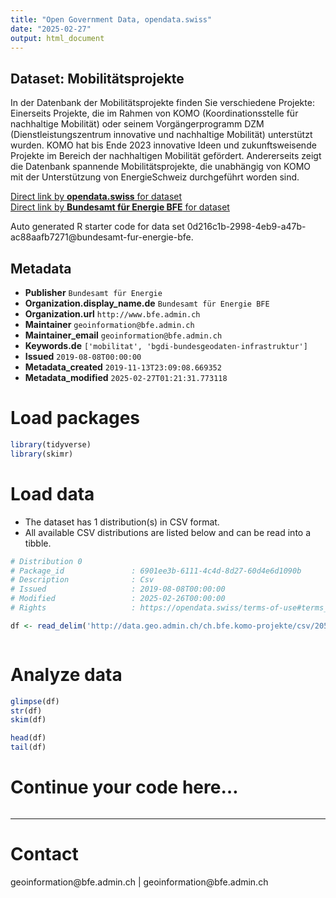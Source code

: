 ```yaml
---
title: "Open Government Data, opendata.swiss"
date: "2025-02-27"
output: html_document
---
```


## Dataset: Mobilitätsprojekte

In der Datenbank der Mobilitätsprojekte finden Sie verschiedene Projekte: Einerseits Projekte, die im Rahmen von KOMO (Koordinationsstelle für nachhaltige Mobilität) oder seinem Vorgängerprogramm DZM (Dienstleistungszentrum innovative und nachhaltige Mobilität) unterstützt wurden. KOMO hat bis Ende 2023 innovative Ideen und zukunftsweisende Projekte im Bereich der nachhaltigen Mobilität gefördert. Andererseits zeigt die Datenbank spannende Mobilitätsprojekte, die unabhängig von KOMO mit der Unterstützung von EnergieSchweiz durchgeführt worden sind.

[Direct link by **opendata.swiss** for dataset](https://opendata.swiss/de/dataset/projekte-der-koordinationsstelle-fur-nachhaltige-mobilitat-komo)<br>
[Direct link by **Bundesamt für Energie BFE** for dataset](https://www.energieschweiz.ch/tools/mobilitaetsprojekte/)

Auto generated R starter code for data set 0d216c1b-2998-4eb9-a47b-ac88aafb7271@bundesamt-fur-energie-bfe.

## Metadata

- **Publisher** `Bundesamt für Energie`
- **Organization.display_name.de** `Bundesamt für Energie BFE`
- **Organization.url** `http://www.bfe.admin.ch`
- **Maintainer** `geoinformation@bfe.admin.ch`
- **Maintainer_email** `geoinformation@bfe.admin.ch`
- **Keywords.de** `['mobilitat', 'bgdi-bundesgeodaten-infrastruktur']`
- **Issued** `2019-08-08T00:00:00`
- **Metadata_created** `2019-11-13T23:09:08.669352`
- **Metadata_modified** `2025-02-27T01:21:31.773118`


# Load packages

```r

library(tidyverse)
library(skimr)

```

# Load data

-   The dataset has 1 distribution(s) in CSV format.
-   All available CSV distributions are listed below and can be read into a tibble.

```r

# Distribution 0
# Package_id               : 6901ee3b-6111-4c4d-8d27-60d4e6d1090b
# Description              : Csv
# Issued                   : 2019-08-08T00:00:00
# Modified                 : 2025-02-26T00:00:00
# Rights                   : https://opendata.swiss/terms-of-use#terms_by

df <- read_delim('http://data.geo.admin.ch/ch.bfe.komo-projekte/csv/2056/ch.bfe.komo-projekte.zip')



```

# Analyze data

```r

glimpse(df)
str(df)
skim(df)

head(df)
tail(df)

```

# Continue your code here...

```r

```

------------------------------------------------------------------------

# Contact

geoinformation@bfe.admin.ch | geoinformation@bfe.admin.ch
